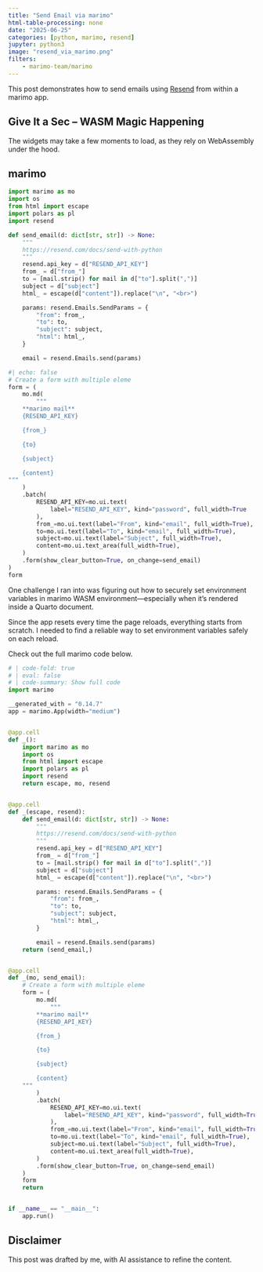 ```yaml
---
title: "Send Email via marimo"
html-table-processing: none
date: "2025-06-25"
categories: [python, marimo, resend]
jupyter: python3
image: "resend_via_marimo.png"
filters:
    - marimo-team/marimo
---
```


This post demonstrates how to send emails using [Resend](https://resend.com/) from within a marimo app.

::: {.callout-note}
# Give It a Sec – WASM Magic Happening
The widgets may take a few moments to load, as they rely on WebAssembly under the hood.
::: 

## marimo
```python {.marimo}
import marimo as mo
import os
from html import escape
import polars as pl
import resend
```

```python {.marimo}
def send_email(d: dict[str, str]) -> None:
    """
    https://resend.com/docs/send-with-python
    """
    resend.api_key = d["RESEND_API_KEY"]
    from_ = d["from_"]
    to = [mail.strip() for mail in d["to"].split(",")]
    subject = d["subject"]
    html_ = escape(d["content"]).replace("\n", "<br>")

    params: resend.Emails.SendParams = {
        "from": from_,
        "to": to,
        "subject": subject,
        "html": html_,
    }

    email = resend.Emails.send(params)
```

```python {.marimo}
#| echo: false
# Create a form with multiple eleme
form = (
    mo.md(
        """
    **marimo mail**
    {RESEND_API_KEY}

    {from_}

    {to}

    {subject}

    {content}
"""
    )
    .batch(
        RESEND_API_KEY=mo.ui.text(
            label="RESEND_API_KEY", kind="password", full_width=True
        ),
        from_=mo.ui.text(label="From", kind="email", full_width=True),
        to=mo.ui.text(label="To", kind="email", full_width=True),
        subject=mo.ui.text(label="Subject", full_width=True),
        content=mo.ui.text_area(full_width=True),
    )
    .form(show_clear_button=True, on_change=send_email)
)
form
```

One challenge I ran into was figuring out how to securely set environment variables in marimo WASM environment—especially when it’s rendered inside a Quarto document.

Since the app resets every time the page reloads, everything starts from scratch. I needed to find a reliable way to set environment variables safely on each reload.

Check out the full marimo code below.
```python
# | code-fold: true
# | eval: false
# | code-summary: Show full code
import marimo

__generated_with = "0.14.7"
app = marimo.App(width="medium")


@app.cell
def _():
    import marimo as mo
    import os
    from html import escape
    import polars as pl
    import resend
    return escape, mo, resend


@app.cell
def _(escape, resend):
    def send_email(d: dict[str, str]) -> None:
        """
        https://resend.com/docs/send-with-python
        """
        resend.api_key = d["RESEND_API_KEY"]
        from_ = d["from_"]
        to = [mail.strip() for mail in d["to"].split(",")]
        subject = d["subject"]
        html_ = escape(d["content"]).replace("\n", "<br>")

        params: resend.Emails.SendParams = {
            "from": from_,
            "to": to,
            "subject": subject,
            "html": html_,
        }

        email = resend.Emails.send(params)
    return (send_email,)


@app.cell
def _(mo, send_email):
    # Create a form with multiple eleme
    form = (
        mo.md(
            """
        **marimo mail**
        {RESEND_API_KEY}

        {from_}

        {to}

        {subject}

        {content}
    """
        )
        .batch(
            RESEND_API_KEY=mo.ui.text(
                label="RESEND_API_KEY", kind="password", full_width=True
            ),
            from_=mo.ui.text(label="From", kind="email", full_width=True),
            to=mo.ui.text(label="To", kind="email", full_width=True),
            subject=mo.ui.text(label="Subject", full_width=True),
            content=mo.ui.text_area(full_width=True),
        )
        .form(show_clear_button=True, on_change=send_email)
    )
    form
    return


if __name__ == "__main__":
    app.run()
```

::: {.callout-warning}
# Disclaimer
This post was drafted by me, with AI assistance to refine the content.
::: 